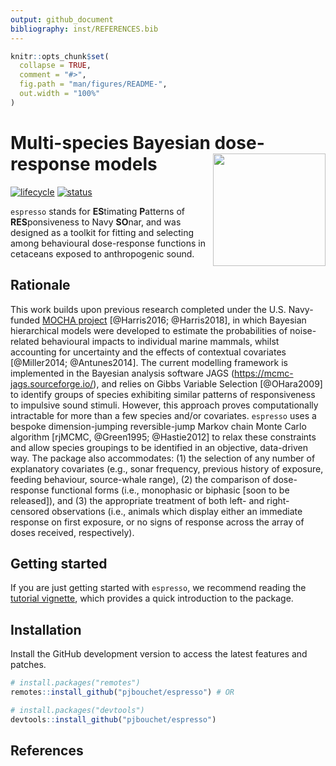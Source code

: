 ```yaml
---
output: github_document
bibliography: inst/REFERENCES.bib
---
```


<!-- README.md is generated from README.Rmd. Please edit that file -->

```r
knitr::opts_chunk$set(
  collapse = TRUE,
  comment = "#>",
  fig.path = "man/figures/README-",
  out.width = "100%"
)
```

# Multi-species Bayesian dose-response models <img src='man/figures/espresso-hex.jpg' align="right" height="180" class="logo"/>

<!-- badges: start -->
[![lifecycle](https://img.shields.io/badge/lifecycle-maturing-blue.svg?style=flat-square)](https://www.tidyverse.org/lifecycle/#maturing)
[![status](https://img.shields.io/badge/repo%20status-active-green.svg?style=flat-square)](https://www.repostatus.org/#active)
<!-- badges: end -->

`espresso` stands for **ES**timating **P**atterns of **RES**ponsiveness to Navy **SO**nar, and was designed as a toolkit for fitting and selecting among behavioural dose-response functions in cetaceans exposed to anthropogenic sound.

## Rationale

This work builds upon previous research completed under the U.S. Navy-funded [MOCHA project](https://synergy.st-andrews.ac.uk/mocha/) [@Harris2016; @Harris2018], in which Bayesian hierarchical models were developed to estimate the probabilities of noise-related behavioural impacts to individual marine mammals, whilst accounting for uncertainty and the effects of contextual covariates [@Miller2014; @Antunes2014]. The current modelling framework is implemented in the Bayesian analysis software JAGS (<https://mcmc-jags.sourceforge.io/>), and relies on Gibbs Variable Selection [@OHara2009] to identify groups of species exhibiting similar patterns of responsiveness to impulsive sound stimuli. However, this approach proves computationally intractable for more than a few species and/or covariates. `espresso` uses a bespoke dimension-jumping reversible-jump Markov chain Monte Carlo algorithm [rjMCMC, @Green1995; @Hastie2012] to relax these constraints and allow species groupings to be identified in an objective, data-driven way. The package also accommodates: (1) the selection of any number of explanatory covariates (e.g., sonar frequency, previous history of exposure, feeding behaviour, source-whale range), (2) the comparison of dose-response functional forms (i.e., monophasic or biphasic [soon to be released]), and (3) the appropriate treatment of both left- and right-censored observations (i.e., animals which display either an immediate response on first exposure, or no signs of response across the array of doses received, respectively).

## Getting started

If you are just getting started with `espresso`, we recommend reading the [tutorial vignette](https://pjbouchet.github.io/espresso/articles/espresso.html), which provides a quick introduction to the package.

## Installation

Install the GitHub development version to access the latest features and patches.

```r
# install.packages("remotes")
remotes::install_github("pjbouchet/espresso") # OR

# install.packages("devtools")
devtools::install_github("pjbouchet/espresso")
```

## References
